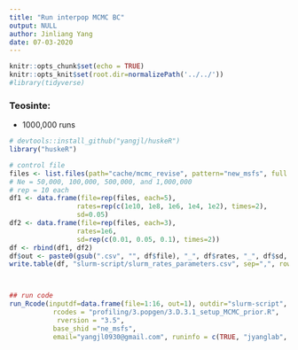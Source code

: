 ```yaml
---
title: "Run interpop MCMC BC"
output: NULL
author: Jinliang Yang
date: 07-03-2020
---
```



```r
knitr::opts_chunk$set(echo = TRUE) 
knitr::opts_knit$set(root.dir=normalizePath('../../')) 
#library(tidyverse)
```




### Teosinte:

- 1000,000 runs
```r
# devtools::install_github("yangjl/huskeR")
library("huskeR")

# control file
files <- list.files(path="cache/mcmc_revise", pattern="new_msfs", full.names=TRUE)
# Ne = 50,000, 100,000, 500,000, and 1,000,000
# rep = 10 each
df1 <- data.frame(file=rep(files, each=5),
                 rates=rep(c(1e10, 1e8, 1e6, 1e4, 1e2), times=2), 
                 sd=0.05)
df2 <- data.frame(file=rep(files, each=3),
                 rates=1e6, 
                 sd=rep(c(0.01, 0.05, 0.1), times=2))
df <- rbind(df1, df2)
df$out <- paste0(gsub(".csv", "", df$file), "_", df$rates, "_", df$sd, ".RData")
write.table(df, "slurm-script/slurm_rates_parameters.csv", sep=",", row.names=FALSE)



## run code
run_Rcode(inputdf=data.frame(file=1:16, out=1), outdir="slurm-script", cmdno=1,
           rcodes = "profiling/3.popgen/3.D.3.1_setup_MCMC_prior.R",
            rversion = "3.5",
           base_shid ="ne_msfs",
           email="yangjl0930@gmail.com", runinfo = c(TRUE, "jyanglab", 1, "4G", "48:00:00"))

```



